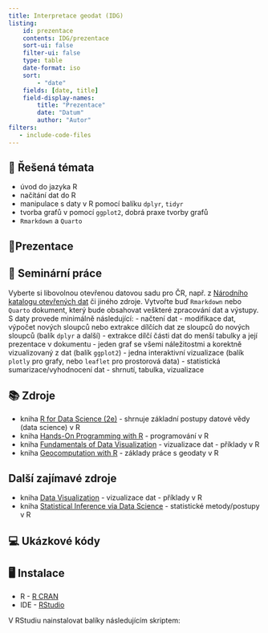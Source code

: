 ```yaml
---
title: Interpretace geodat (IDG)
listing:
    id: prezentace
    contents: IDG/prezentace
    sort-ui: false
    filter-ui: false
    type: table
    date-format: iso
    sort:
        - "date"
    fields: [date, title] 
    field-display-names:
        title: "Prezentace"
        date: "Datum"
        author: "Autor"
filters:
   - include-code-files
---
```


## 📃 Řešená témata

- úvod do jazyka R
- načítání dat do R
- manipulace s daty v R pomocí balíku `dplyr`, `tidyr`
- tvorba grafů v pomocí `ggplot2`, dobrá praxe tvorby grafů 
- `Rmarkdown` a `Quarto`

## 📑Prezentace

::: {#prezentace}
:::

## 📝 Seminární práce

Vyberte si libovolnou otevřenou datovou sadu pro ČR, např. z [Národního katalogu otevřených dat](https://data.gov.cz/datov%C3%A9-sady) či jiného zdroje. Vytvořte buď `Rmarkdown` nebo `Quarto` dokument, který bude obsahovat veškteré zpracování dat a výstupy. S daty provede minimálně následující:
- načtení dat
- modifikace dat, výpočet nových sloupců nebo extrakce dílčích dat ze sloupců do nových sloupců (balík `dplyr` a další)
- extrakce dílčí části dat do menší tabulky a její prezentace v dokumentu
- jeden graf se všemi náležitostmi a korektně vizualizovaný z dat (balík `ggplot2`)
- jedna interaktivní vizualizace (balík `plotly` pro grafy, nebo `leaflet` pro prostorová data)
- statistická sumarizace/vyhodnocení dat - shrnutí, tabulka, vizualizace

## 📚 Zdroje

- kniha [R for Data Science (2e)](https://r4ds.hadley.nz/) - shrnuje základní postupy datové vědy (data science) v R
- kniha [Hands-On Programming with R](https://rstudio-education.github.io/hopr/) - programování v R 
- kniha [Fundamentals of Data Visualization](https://clauswilke.com/dataviz/) - vizualizace dat - příklady v R
- kniha [Geocomputation with R](https://r.geocompx.org/) - základy práce s geodaty v R
  
## Další zajímavé zdroje

- kniha [Data Visualization](https://socviz.co/) - vizualizace dat - příklady v R
- kniha [Statistical Inference via Data Science](https://moderndive.com/) - statistické metody/postupy v R


## 💻 Ukázkové kódy

## 🖥 Instalace

- R - [R CRAN](https://cran.r-project.org/bin/windows/base/)
- IDE - [RStudio](https://posit.co/download/rstudio-desktop/)

V RStudiu nainstalovat balíky následujícím skriptem:
```.r
```